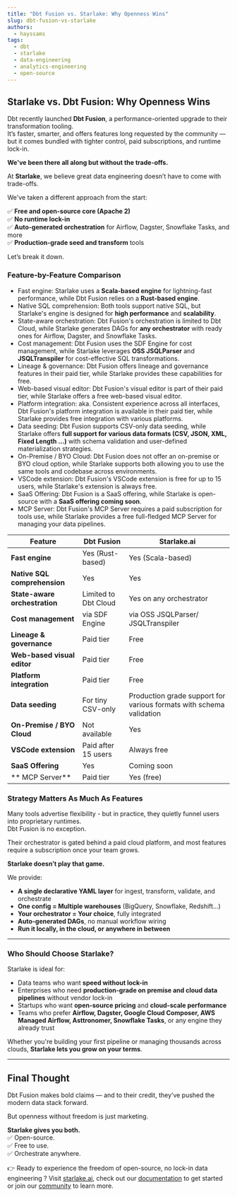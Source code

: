 ```yaml
---
title: "Dbt Fusion vs. Starlake: Why Openness Wins"
slug: dbt-fusion-vs-starlake
authors:
  - hayssams
tags:
  - dbt
  - starlake
  - data-engineering
  - analytics-engineering
  - open-source
---
```


## Starlake vs. Dbt Fusion: Why Openness Wins

Dbt recently launched **Dbt Fusion**, a performance-oriented upgrade to their transformation tooling.  
It’s faster, smarter, and offers features long requested by the community — but it comes bundled with tighter control, paid subscriptions, and runtime lock-in.

**We've been there all along but without the trade-offs.**


At **Starlake**, we believe great data engineering doesn’t have to come with trade-offs.

We've taken a different approach from the start:

✅ **Free and open-source core (Apache 2)**  
✅ **No runtime lock-in**  
✅ **Auto-generated orchestration** for Airflow, Dagster, Snowflake Tasks, and more  
✅ **Production-grade seed and transform** tools

Let’s break it down.


### Feature-by-Feature Comparison


- Fast engine: Starlake uses a **Scala-based engine** for lightning-fast performance, while Dbt Fusion relies on a **Rust-based engine**.
- Native SQL comprehension: Both tools support native SQL, but Starlake's engine is designed for **high performance** and **scalability**.
- State-aware orchestration: Dbt Fusion's orchestration is limited to Dbt Cloud, while Starlake generates DAGs for **any orchestrator** with ready ones for Airflow, Dagster, and Snowflake Tasks.
- Cost management: Dbt Fusion uses the SDF Engine for cost management, while Starlake leverages **OSS JSQLParser** and **JSQLTranspiler** for cost-effective SQL transformations.
- Lineage & governance: Dbt Fusion offers lineage and governance features in their paid tier, while Starlake provides these capabilities for free.
- Web-based visual editor: Dbt Fusion's visual editor is part of their paid tier, while Starlake offers a free web-based visual editor.
- Platform integration: aka. Consistent experience across all interfaces, Dbt Fusion's platform integration is available in their paid tier, while Starlake provides free integration with various platforms.
- Data seeding: Dbt Fusion supports CSV-only data seeding, while Starlake offers **full support for various data formats (CSV, JSON, XML, Fixed Length ...)** with schema validation and user-defined materialization strategies.
- On-Premise / BYO Cloud: Dbt Fusion does not offer an on-premise or BYO cloud option, while Starlake supports both allowing you to use the same tools and codebase across environments.
- VSCode extension: Dbt Fusion's VSCode extension is free for up to 15 users, while Starlake's extension is always free.
- SaaS Offering: Dbt Fusion is a SaaS offering, while Starlake is open-source with a **SaaS offering coming soon**.
- MCP Server: Dbt Fusion's MCP Server requires a paid subscription for tools use, while Starlake provides a free full-fledged MCP Server for managing your data pipelines.



| **Feature**                         | **Dbt Fusion**                             | **Starlake.ai**                                |
|-------------------------------------|--------------------------------------------|------------------------------------------------|
| **Fast engine**                     | Yes (Rust-based)                           | Yes (Scala-based)                              |
| **Native SQL comprehension**        | Yes                                        | Yes                                            |
| **State-aware orchestration**       | Limited to Dbt Cloud                       | Yes on any orchestrator                        |
| **Cost management**                 | via SDF Engine                             | via OSS JSQLParser/ JSQLTranspiler             |
| **Lineage & governance**            | Paid tier                                  | Free                                           |
| **Web-based visual editor**         | Paid tier                                  | Free                                           |
| **Platform integration**            | Paid tier                                  | Free                                           |
| **Data seeding**                    | For tiny CSV-only                          | Production grade support for various formats with schema validation      |
| **On-Premise / BYO Cloud**          | Not available                              | Yes                                            |
| **VSCode extension**                | Paid after 15 users                        | Always free                                    |
| **SaaS Offering**                   | Yes                                        | Coming soon                                    |
| ** MCP Server**                     | Paid tier                                  | Yes (free)                                     |


### Strategy Matters As Much As Features

Many tools advertise flexibility - but in practice, they quietly funnel users into proprietary runtimes.  
Dbt Fusion is no exception.

Their orchestrator is gated behind a paid cloud platform, and most features require a subscription once your team grows.

**Starlake doesn’t play that game.**

We provide:
- **A single declarative YAML layer** for ingest, transform, validate, and orchestrate
- **One config = Multiple warehouses** (BigQuery, Snowflake, Redshift…)
- **Your orchestrator = Your choice**, fully integrated
- **Auto-generated DAGs**, no manual workflow wiring
- **Run it locally, in the cloud, or anywhere in between**

---

### Who Should Choose Starlake?

Starlake is ideal for:
- Data teams who want **speed without lock-in**
- Enterprises who need **production-grade on premise and cloud data pipelines** without vendor lock-in
- Startups who want **open-source pricing** and **cloud-scale performance**
- Teams who prefer **Airflow, Dagster, Google Cloud Composer, AWS Managed Airflow, Asttronomer, Snowflake Tasks**, or any engine they already trust

Whether you're building your first pipeline or managing thousands across clouds, **Starlake lets you grow on your terms**.

---

## Final Thought

Dbt Fusion makes bold claims — and to their credit, they’ve pushed the modern data stack forward.

But openness without freedom is just marketing.

**Starlake gives you both.**  
✅ Open-source.  
✅ Free to use.  
✅ Orchestrate anywhere.

👉 Ready to experience the freedom of open-source, no lock-in data engineering ?
Visit [starlake.ai](https://starlake.ai), check out our [documentation](https://docs.starlake.ai) to get started or join our [community](https://starlakeai.slack.com/join/shared_invite/zt-28vf5d49s-rnyuh70OrJjcX_2Vz2mafw) to learn more.